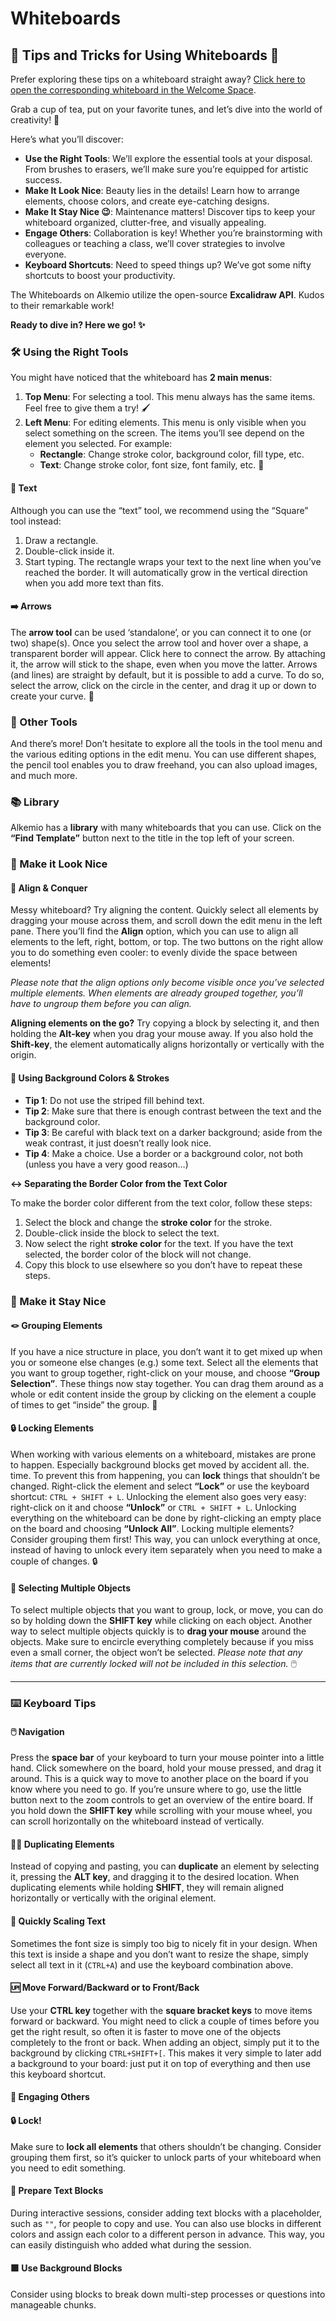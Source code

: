 # Whiteboards

## 🌟 Tips and Tricks for Using Whiteboards 🌟

Prefer exploring these tips on a whiteboard straight away? [Click here to open the corresponding whiteboard in the Welcome Space](#).

Grab a cup of tea, put on your favorite tunes, and let’s dive into the world of creativity! 🎨

Here’s what you’ll discover:

- **Use the Right Tools**: We’ll explore the essential tools at your disposal. From brushes to erasers, we’ll make sure you’re equipped for artistic success.
- **Make It Look Nice**: Beauty lies in the details! Learn how to arrange elements, choose colors, and create eye-catching designs.
- **Make It Stay Nice 😉**: Maintenance matters! Discover tips to keep your whiteboard organized, clutter-free, and visually appealing.
- **Engage Others**: Collaboration is key! Whether you’re brainstorming with colleagues or teaching a class, we’ll cover strategies to involve everyone.
- **Keyboard Shortcuts**: Need to speed things up? We’ve got some nifty shortcuts to boost your productivity.

The Whiteboards on Alkemio utilize the open-source **Excalidraw API**. Kudos to their remarkable work!

**Ready to dive in? Here we go! ✨**

### 🛠️ Using the Right Tools

You might have noticed that the whiteboard has **2 main menus**:

1. **Top Menu**: For selecting a tool. This menu always has the same items. Feel free to give them a try! 🖌️
2. **Left Menu**: For editing elements. This menu is only visible when you select something on the screen. The items you’ll see depend on the element you selected. For example:
   - **Rectangle**: Change stroke color, background color, fill type, etc.
   - **Text**: Change stroke color, font size, font family, etc. 🎨

#### 📝 Text

Although you can use the “text” tool, we recommend using the “Square” tool instead:

1. Draw a rectangle.
2. Double-click inside it.
3. Start typing. The rectangle wraps your text to the next line when you’ve reached the border. It will automatically grow in the vertical direction when you add more text than fits.

#### ➡️ Arrows

The **arrow tool** can be used ‘standalone’, or you can connect it to one (or two) shape(s). Once you select the arrow tool and hover over a shape, a transparent border will appear. Click here to connect the arrow. By attaching it, the arrow will stick to the shape, even when you move the latter. Arrows (and lines) are straight by default, but it is possible to add a curve. To do so, select the arrow, click on the circle in the center, and drag it up or down to create your curve. 🎯

### 🧰 Other Tools

And there’s more! Don’t hesitate to explore all the tools in the tool menu and the various editing options in the edit menu. You can use different shapes, the pencil tool enables you to draw freehand, you can also upload images, and much more.

### 📚 Library

Alkemio has a **library** with many whiteboards that you can use. Click on the **“Find Template”** button next to the title in the top left of your screen.

### 🌟 Make it Look Nice

#### 📐 Align & Conquer

Messy whiteboard? Try aligning the content. Quickly select all elements by dragging your mouse across them, and scroll down the edit menu in the left pane. There you’ll find the **Align** option, which you can use to align all elements to the left, right, bottom, or top. The two buttons on the right allow you to do something even cooler: to evenly divide the space between elements!

_Please note that the align options only become visible once you’ve selected multiple elements. When elements are already grouped together, you’ll have to ungroup them before you can align._

**Aligning elements on the go?** Try copying a block by selecting it, and then holding the **Alt-key** when you drag your mouse away. If you also hold the **Shift-key**, the element automatically aligns horizontally or vertically with the origin.

#### 🎨 Using Background Colors & Strokes

- **Tip 1**: Do not use the striped fill behind text.
- **Tip 2**: Make sure that there is enough contrast between the text and the background color.
- **Tip 3**: Be careful with black text on a darker background; aside from the weak contrast, it just doesn’t really look nice.
- **Tip 4**: Make a choice. Use a border or a background color, not both (unless you have a very good reason…)

**↔️ Separating the Border Color from the Text Color**

To make the border color different from the text color, follow these steps:

1. Select the block and change the **stroke color** for the stroke.
2. Double-click inside the block to select the text.
3. Now select the right **stroke color** for the text. If you have the text selected, the border color of the block will not change.
4. Copy this block to use elsewhere so you don’t have to repeat these steps.

### 🏰 Make it Stay Nice

#### 🪢 Grouping Elements

If you have a nice structure in place, you don’t want it to get mixed up when you or someone else changes (e.g.) some text. Select all the elements that you want to group together, right-click on your mouse, and choose **“Group Selection”**. These things now stay together. You can drag them around as a whole or edit content inside the group by clicking on the element a couple of times to get “inside” the group. 🧩

#### 🔒 Locking Elements

When working with various elements on a whiteboard, mistakes are prone to happen. Especially background blocks get moved by accident all. the. time. To prevent this from happening, you can **lock** things that shouldn’t be changed. Right-click the element and select **“Lock”** or use the keyboard shortcut: `CTRL + SHIFT + L`. Unlocking the element also goes very easy: right-click on it and choose **“Unlock”** or `CTRL + SHIFT + L`. Unlocking everything on the whiteboard can be done by right-clicking an empty place on the board and choosing **“Unlock All”**. Locking multiple elements? Consider grouping them first! This way, you can unlock everything at once, instead of having to unlock every item separately when you need to make a couple of changes. 🔒

#### 🔢 Selecting Multiple Objects

To select multiple objects that you want to group, lock, or move, you can do so by holding down the **SHIFT key** while clicking on each object. Another way to select multiple objects quickly is to **drag your mouse** around the objects. Make sure to encircle everything completely because if you miss even a small corner, the object won’t be selected. _Please note that any items that are currently locked will not be included in this selection._ 🖱️

---

### ⌨️ Keyboard Tips

#### 🖱️ Navigation

Press the **space bar** of your keyboard to turn your mouse pointer into a little hand. Click somewhere on the board, hold your mouse pressed, and drag it around. This is a quick way to move to another place on the board if you know where you need to go. If you’re unsure where to go, use the little button next to the zoom controls to get an overview of the entire board. If you hold down the **SHIFT key** while scrolling with your mouse wheel, you can scroll horizontally on the whiteboard instead of vertically.

#### 👯‍♂️ Duplicating Elements

Instead of copying and pasting, you can **duplicate** an element by selecting it, pressing the **ALT key**, and dragging it to the desired location. When duplicating elements while holding **SHIFT**, they will remain aligned horizontally or vertically with the original element.

#### 📏 Quickly Scaling Text

Sometimes the font size is simply too big to nicely fit in your design. When this text is inside a shape and you don’t want to resize the shape, simply select all text in it (`CTRL+A`) and use the keyboard combination above.

#### 🆙 Move Forward/Backward or to Front/Back

Use your **CTRL key** together with the **square bracket keys** to move items forward or backward. You might need to click a couple of times before you get the right result, so often it is faster to move one of the objects completely to the front or back. When adding an object, simply put it to the background by clicking `CTRL+SHIFT+[`. This makes it very simple to later add a background to your board: just put it on top of everything and then use this keyboard shortcut.

#### 👥 Engaging Others

#### 🔒 Lock!

Make sure to **lock all elements** that others shouldn’t be changing. Consider grouping them first, so it’s quicker to unlock parts of your whiteboard when you need to edit something.

#### 📄 Prepare Text Blocks

During interactive sessions, consider adding text blocks with a placeholder, such as `""`, for people to copy and use. You can also use blocks in different colors and assign each color to a different person in advance. This way, you can easily distinguish who added what during the session.

#### 🟪 Use Background Blocks

Consider using blocks to break down multi-step processes or questions into manageable chunks.
